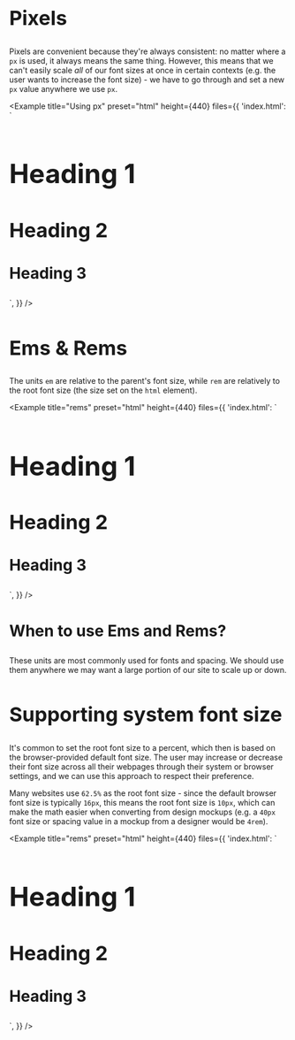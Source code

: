 ## Pixels

Pixels are convenient because they're always consistent: no matter where a `px` is used, it always means the same thing. However, this means that we can't easily scale _all_ of our font sizes at once in certain contexts (e.g. the user wants to increase the font size) - we have to go through and set a new `px` value anywhere we use `px`.

<Example
  title="Using px"
  preset="html"
  height={440}
  files={{
    'index.html': `<!DOCTYPE html>
<html lang="en">
  <head>
    <meta charset="utf-8">
    <title>My page</title>
    <style>
      h1 {
        font-size: 48px;
      }
      h2 {
        font-size: 36px;
      }
      h3 {
        font-size: 30px;
      }
    </style>
  </head>
  <body>
    <h1>Heading 1</h1>
    <h2>Heading 2</h2>
    <h3>Heading 3</h3>
  </body>
</html>`,
  }}
/>

## Ems & Rems

The units `em` are relative to the parent's font size, while `rem` are relatively to the root font size (the size set on the `html` element).

<Example
  title="rems"
  preset="html"
  height={440}
  files={{
    'index.html': `<!DOCTYPE html>
<html lang="en">
  <head>
    <meta charset="utf-8">
    <title>My page</title>
    <style>
      html {
        font-size: 24px;
      }
      h1 {
        font-size: 2rem;
      }
      h2 {
        font-size: 1.5rem;
      }
      h3 {
        font-size: 1.17rem;
      }
    </style>
  </head>
  <body>
    <h1>Heading 1</h1>
    <h2>Heading 2</h2>
    <h3>Heading 3</h3>
  </body>
</html>`,
  }}
/>

### When to use Ems and Rems?

These units are most commonly used for fonts and spacing. We should use them anywhere we may want a large portion of our site to scale up or down.

## Supporting system font size

It's common to set the root font size to a percent, which then is based on the browser-provided default font size. The user may increase or decrease their font size across all their webpages through their system or browser settings, and we can use this approach to respect their preference.

Many websites use `62.5%` as the root font size - since the default browser font size is typically `16px`, this means the root font size is `10px`, which can make the math easier when converting from design mockups (e.g. a `40px` font size or spacing value in a mockup from a designer would be `4rem`).

<Example
  title="rems"
  preset="html"
  height={440}
  files={{
    'index.html': `<!DOCTYPE html>
<html lang="en">
  <head>
    <meta charset="utf-8">
    <title>My page</title>
    <style>
      html {
        font-size: 150%;
      }
      h1 {
        font-size: 2rem;
      }
      h2 {
        font-size: 1.5rem;
      }
      h3 {
        font-size: 1.17rem;
      }
    </style>
  </head>
  <body>
    <h1>Heading 1</h1>
    <h2>Heading 2</h2>
    <h3>Heading 3</h3>
  </body>
</html>`,
  }}
/>
